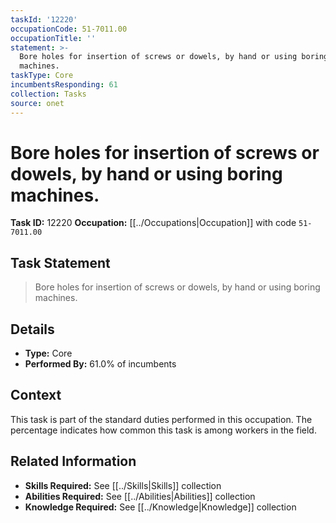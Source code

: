```yaml
---
taskId: '12220'
occupationCode: 51-7011.00
occupationTitle: ''
statement: >-
  Bore holes for insertion of screws or dowels, by hand or using boring
  machines.
taskType: Core
incumbentsResponding: 61
collection: Tasks
source: onet
---
```

# Bore holes for insertion of screws or dowels, by hand or using boring machines.

**Task ID:** 12220
**Occupation:** [[../Occupations|Occupation]] with code `51-7011.00`

## Task Statement

> Bore holes for insertion of screws or dowels, by hand or using boring machines.

## Details

- **Type:** Core
- **Performed By:** 61.0% of incumbents

## Context

This task is part of the standard duties performed in this occupation. The percentage indicates how common this task is among workers in the field.

## Related Information

- **Skills Required:** See [[../Skills|Skills]] collection
- **Abilities Required:** See [[../Abilities|Abilities]] collection
- **Knowledge Required:** See [[../Knowledge|Knowledge]] collection
